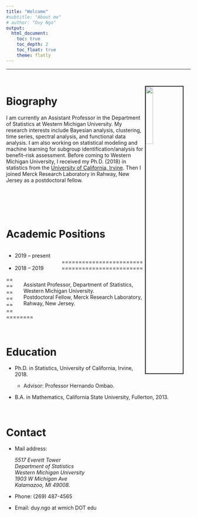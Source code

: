 ```yaml
---
title: "Welcome"
#subtitle: "About me"
# author: "Duy Ngo"
output: 
  html_document:
    toc: true
    toc_depth: 2
    toc_float: true
    theme: flatly
---
```


***
<br>

<!-- rmarkdown::render_site() -->

<img src="pictures/profilePic1.png" style="width:20%; border:2px solid; margin-right: 20px" align="right">

Biography
====================================================================================

I am currently an Assistant Professor in the Department of Statistics at Western Michigan University. My research interests include Bayesian analysis, clustering, time series, spectral analysis, and functional data analysis. I am also working on statistical modeling and machine learning for subgroup identification/analysis for benefit--risk assessment. Before coming to Western Michigan University, I received my Ph.D. (2018) in statistics from the [University of California, Irvine](https://www.stat.uci.edu/). Then I joined Merck Research Laboratory in Rahway, New Jersey as a postdoctoral fellow. 

<br>
<br>
<br>
<br>

Academic Positions
====================================================================================

<div style="float: left; width: 30%;">
<ul>
<li>2019 -- present</li> <br>
<li>2018 -- 2019</li>
</ul>
</div>
<div style="float: right; width: 70%;">
<ul>
<td>Assistant Professor, Department of Statistics, Western Michigan University.</td> <br>
<td>Postdoctoral Fellow, Merck Research Laboratory, Rahway, New Jersey.</td> <br>
</ul>
</div>

<br>

====================================================================


<br>

Education 
====================================================================================

- Ph.D. in Statistics, University of California, Irvine, 2018.

  - Advisor: Professor Hernando Ombao.
  
- B.A. in Mathematics, California State University, Fullerton, 2013.



<!-- <br> -->

<!-- Current Highlights -->
<!-- ==================================================================================== -->

<br>

Contact 
=====================================================================================

- Mail address: 
<address>
5517 Everett Tower <br> 
Department of Statistics <br> 
Western Michigan University <br> 
1903 W Michigan Ave <br> 
Kalamazoo, MI 49008.
</address>
  
- Phone: (269) 487-4565

- Email: duy.ngo at wmich DOT edu


